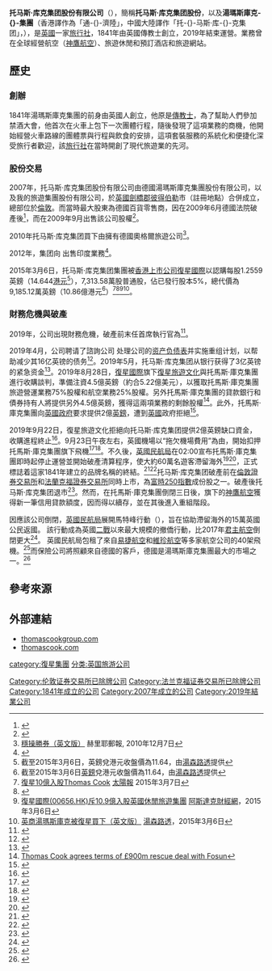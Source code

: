 {{Expand language|1=en|time=2021-08-11T10:28:50+00:00}}
{{noteTA
|1=zh-hans:托马斯; zh-hk:湯瑪士; zh-tw:湯瑪斯; zh-hant:托馬斯
|2=zh-hans:库克; zh-hk:曲; zh-tw:庫克;
|3=zh-hans:托马斯·库克集团; zh-hk:通濟陸; zh-hant:托馬斯·庫克集團; zh-tw:湯瑪斯庫克集團
|4=zh-hans:彼特·范库瑟; zh-hk:彼得·范侯沙; zh-tw:彼德·法克侯斯爾;
|5=zh-hans:彼得伯勒; zh-hk:彼德堡; zh-tw:彼得伯勒;
|6=zh-hans:安克特尔; zh-hk:阿坎多; zh-tw:安克特爾;
}}
{{Infobox company
| name =托馬斯·庫克集團
| logo =
| logo_caption = 
| image = Thomas Cook Airlines A321 (G-TCDE) lands Bristol 22.6.14 arp.jpg
| image_caption = 湯瑪斯公司一架空客 A321
| trade_name = 
| type =[[上市公司|上市公司]]
| traded_as = {{lse|TCG}}<br>{{FWB|TCG}}<br>OTCMKTS: TCKGY
| fate = 停止交易<ref name=liquidation>{{cite web|url=https://www.thomascookgroup.com/news/23092019/compulsory-liquidation-of-thomas-cook-group-plc|title=Compulsory liquidation of Thomas Cook Group plc|publisher=Thomas Cook Group|accessdate=23 September 2019|archive-url=https://web.archive.org/web/20190923025049/https://www.thomascookgroup.com/news/23092019/compulsory-liquidation-of-thomas-cook-group-plc|archive-date=2019-09-23|dead-url=yes}}</ref>，進入強制清算
| foundation = {{start date and age|1841}}<br>(as Thomas Cook & Son)
| defunct = 2019年11月23日
| location = {{UK}}倫敦
| key_people = Frank Meysman 主席<br>Peter Fankhauser CEO
| area_served = 全球
| predecessors = {{ubl
 | Thomas Cook & Son
 | Thomas Cook AG
 | MyTravel Group
}}
| successors = 
| ISIN = GB00B1VYCH82
| industry = 服務業
| products = 旅遊安排、航線安排、分時旅館
| services = 度假服務、機票、旅館
| revenue = {{increase}} £95億英鎊 (2018)<ref name=results>{{cite web|url=https://www.thomascookgroup.com/investors/insight_external_assest/TCG_FY18+RNS+Final.pdf|title=Annual Results 2018|publisher=Thomas Cook Group|accessdate=22 April 2019|archive-url=https://web.archive.org/web/20190829032102/https://www.thomascookgroup.com/investors/insight_external_assest/TCG_FY18+RNS+Final.pdf|archive-date=2019-08-29|dead-url=yes}}</ref>
| operating_income = {{increase}} £2.5億英鎊 (2018)<ref name=results/>
| net_income = {{Decrease}} £(虧損1.63) 億英鎊 (2018)<ref name=results/>
| num_employees = 21,000
| caption = 
| subsid = {{ubl
 | Thomas Cook (Travel Agency)
 | Airtours
 | Intourist (50.1%)
 | Thomas Cook Airlines UK
 | Thomas Cook Airlines Balearics
 | Thomas Cook Airlines Scandinavia
 | Condor
 | Thomas Cook Aviation
 | Thomas Cook Hotels & Resorts
}}
| homepage = {{URL|http://thomascookgroup.com/}}
}}
'''托马斯·库克集团股份有限公司'''（{{lang-en|Thomas Cook Group plc}}），簡稱'''托马斯·库克集团股份'''，以及'''湯瑪斯庫克-{}-集團'''（香港譯作為「通-{}-濟陸」，中國大陸譯作「托-{}-马斯·库-{}-克集团」，{{lse|TCG}}），是[[英國|英國]]一家[[旅行社|旅行社]]，1841年由英國傳教士{{le|湯瑪斯·庫克|Thomas Cook}}創立，2019年結束運營。業務曾在全球經營航空（[[神鷹航空|神鷹航空]]）、旅遊休閒和預訂酒店和旅遊網站。

==歷史==
===創辦===
1841年湯瑪斯庫克集團的前身由英國人{{le|湯瑪斯·庫克|Thomas Cook}}創立，他原是[[傳教士|傳教士]]，為了幫助人們參加禁酒大會，他首次在火車上包下一次團體行程，隨後發現了這項業務的商機，他開始經營火車路線的團體票與行程與飲食的安排，這項套裝服務的系統化和便捷化深受旅行者歡迎，該[[旅行社|旅行社]]在當時開創了現代旅遊業的先河。

===股份交易===
2007年，托马斯·库克集团股份有限公司由德國湯瑪斯庫克集團股份有限公司，以及我的旅遊集團股份有限公司，於[[英國|英國]][[劍橋郡|劍橋郡]][[彼得伯勒|彼得伯勒]]市（註冊地點）合併成立，總部位於[[倫敦|倫敦]]。而當時最大股東為德國百貨零售商{{link-en|安克特爾|Arcandor|}}，因在2009年6月德國法院破產後<ref name=BBCArcandor>{{cite news |url=http://news.bbc.co.uk/1/hi/business/8091298.stm |title=Germany's Arcandor in bankruptcy |publisher=BBC News |date=9 June 2009 |accessdate=5 October 2013 |archive-url=https://web.archive.org/web/20120309224053/http://news.bbc.co.uk/1/hi/business/8091298.stm |archive-date=2012-03-09 |dead-url=no }}</ref>，而在2009年9月出售該公司股權<ref name=ReutersArcandor>{{cite web |last=Scuffham |first=Matt |url=http://uk.reuters.com/article/idUKTRE5885MO20090909 |title=Arcandor banks launch Thomas Cook share placement |publisher=Reuters |date=9 September 2009 |accessdate=5 October 2013 |archive-url=https://web.archive.org/web/20090912050056/http://uk.reuters.com/article/idUKTRE5885MO20090909 |archive-date=2009-09-12 |dead-url=no }}</ref>。

2010年托马斯·库克集团買下由{{link-en|盧雷爾．奧格爾|Vural Öger|}}擁有德國奧格爾旅遊公司<ref>[http://www.hurriyetdailynews.com/default.aspx?pageid=438&n=thomas-cook-acquires-oger-tours-2010-07-12 穩操勝券（英文版）] {{Wayback|url=http://www.hurriyetdailynews.com/default.aspx?pageid=438&n=thomas-cook-acquires-oger-tours-2010-07-12 |date=20150402090128 }} 赫里耶郵報, 2010年12月7日</ref>。

2012年，集团向 {{link-en|Fairfax Financial}} 出售印度業務<ref>{{cite press release|url=https://www.fairfax.ca/news/press-releases/press-release-details/2012/Fairfax-Announces-Agreement-to-Acquire-Thomas-Cook-India1129571/default.aspx|title=Fairfax Announces Agreement to Acquire Thomas Cook India|date=2012年5月21日|access-date=2019年11月23日|publisher=Fairfax Financial|language=en|archive-date=2020年8月9日|archive-url=https://web.archive.org/web/20200809073851/https://www.fairfax.ca/news/press-releases/press-release-details/2012/Fairfax-Announces-Agreement-to-Acquire-Thomas-Cook-India1129571/default.aspx|dead-url=no}}</ref>。

2015年3月6日，托马斯·库克集团集團被[[香港上市公司|香港上市公司]][[復星國際|復星國際]]以認購每股1.2559英鎊（14.644[[港元|港元]]<ref>截至2015年3月6日，英鎊兌港元收盤價為11.64，由[[湯森路透|湯森路透]]提供</ref>），7,313.58萬股普通股，佔已發行股本5%，總代價為9,185.12萬英鎊（10.86億港元<ref>截至2015年3月6日[[英鎊|英鎊]]兌港元收盤價為11.64，由[[湯森路透|湯森路透]]提供</ref>）<ref>[http://the-sun.on.cc/cnt/finance/20150307/00434_020.html 復星10億入股Thomas Cook] {{Wayback|url=http://the-sun.on.cc/cnt/finance/20150307/00434_020.html |date=20150309062514 }}[[太陽報_(香港)|太陽報]] 2015年3月7日</ref><ref>{{Cite web |url=http://media.corporate-ir.net/media_files/IROL/19/194273/Voluntary_Announcement_C_TCG_2015-03-06.pdf |title=自願公告 投資THOMAS COOK通告 |access-date=2015-03-08 |archive-url=https://web.archive.org/web/20150402101940/http://media.corporate-ir.net/media_files/IROL/19/194273/Voluntary_Announcement_C_TCG_2015-03-06.pdf |archive-date=2015-04-02 |dead-url=no }}</ref><ref>[http://www.aastocks.com/tc/stocks/news/aafn-content/NOW.656644/popular-news 復星國際(00656.HK)斥10.9億入股英國休閒旅遊集團] {{Wayback|url=http://www.aastocks.com/tc/stocks/news/aafn-content/NOW.656644/popular-news |date=20150310024542 }}[[阿斯達克財經網|阿斯達克財經網]]，2015年3月6日</ref><ref>[http://www.reuters.com/article/2015/03/06/us-thomas-cook-m-a-fosun-comment-idUSKBN0M20Q820150306?type=companyNews 英商湯瑪斯庫克被復星買下（英文版）] {{Wayback|url=http://www.reuters.com/article/2015/03/06/us-thomas-cook-m-a-fosun-comment-idUSKBN0M20Q820150306?type=companyNews |date=20150312170512 }}[[湯森路透|湯森路透]]，2015年3月6日</ref>。

===財務危機與破產===
2019年，公司出現財務危機，破產前末任首席執行官為{{link-en|彼德·法克侯斯爾|Peter Fankhauser|}}<ref>{{Cite web|title=湯瑪斯庫克集團股份有限公司簡介（英文版）|url=http://www.thomascookgroup.com/about-us/|access-date=2015-03-08|archive-url=https://web.archive.org/web/20150316094906/http://www.thomascookgroup.com/about-us/|archive-date=2015-03-16|dead-url=yes}}</ref>。

2019年4月，公司聘请了諮詢公司 {{en-link|AlixPartners}} 处理公司的[[资产负债表|资产负债表]]并实施重组计划，以帮助减少其16亿英镑的债务<ref>{{Cite web |url=https://www.thisismoney.co.uk/money/markets/article-6943315/Bidders-diving-Thomas-Cook-talks-works-company-doctors-fix-finances.html |title="Bidders diving in for Thomas Cook talks as it works with company 'doctors' to fix its finances" |access-date=2019-09-23 |archive-url=https://web.archive.org/web/20190425164827/https://www.thisismoney.co.uk/money/markets/article-6943315/Bidders-diving-Thomas-Cook-talks-works-company-doctors-fix-finances.html |archive-date=2019-04-25 |dead-url=no }}</ref>。2019年5月，托马斯·库克集团从银行获得了3亿英镑的紧急资金<ref>{{Cite web |url=https://www.telegraph.co.uk/business/2019/05/16/thomas-cook-suffers-15bn-loss-confirms-multiple-bids-received/ |title=Thomas Cook crisis escalates as it lands £300m in emergency funding |access-date=2019-09-23 |archive-url=https://web.archive.org/web/20190519030454/https://www.telegraph.co.uk/business/2019/05/16/thomas-cook-suffers-15bn-loss-confirms-multiple-bids-received/ |archive-date=2019-05-19 |dead-url=no }}</ref>。2019年8月28日，[[復星國際|復星國際]]旗下[[復星旅遊文化|復星旅遊文化]]與托馬斯·庫克集團進行收購談判，準備注資4.5億英鎊（約合5.22億美元），以獲取托馬斯·庫克集團旅遊營運業務75%股權和航空業務25%股權。另外托馬斯·庫克集團的貸款銀行和債券持有人將提供另外4.5億英鎊，獲得這兩項業務的剩餘股權<ref>[https://www.theguardian.com/business/2019/aug/28/thomas-cook-agrees-terms-of-900m-rescue-deal-with-fosun&usg=AFQjCNFtrf9UNU-q4bUCMPvd1JpsSEyKYA Thomas Cook agrees terms of £900m rescue deal with Fosun]</ref>。此外，托馬斯·庫克集團向[[英國政府|英國政府]]要求提供2億[[英鎊|英鎊]]，遭到[[英國|英國]]政府拒絕<ref>{{Cite web |url=https://www.bbc.co.uk/news/business-49761464 |title=Thomas Cook asks government for bailout in funding race |access-date=2019-09-23 |archive-url=https://web.archive.org/web/20190922010635/https://www.bbc.co.uk/news/business-49761464 |archive-date=2019-09-22 |dead-url=no }}</ref>。

2019年9月22日，復星旅遊文化拒絕向托马斯·库克集团提供2億英鎊缺口資金，收購進程終止<ref>{{Cite web |url=https://www.theguardian.com/business/2019/sep/22/thomas-cook-in-last-ditch-talks-to-avoid-collapse |title=Thomas Cook collapses, stranding 150,000 UK holidaymakers |access-date=2019-09-23 |archive-url=https://web.archive.org/web/20190923130106/https://www.theguardian.com/business/2019/sep/22/thomas-cook-in-last-ditch-talks-to-avoid-collapse |archive-date=2019-09-23 |dead-url=no }}</ref>。9月23日午夜左右，英國機場以“拖欠機場費用”為由，開始扣押托馬斯·庫克集團旗下飛機<ref>{{Cite web|url=https://www.manchestereveningnews.co.uk/news/greater-manchester-news/thomas-cook-flight-detained-manchester-16965841|title=The moment the first Thomas Cook plane was impounded at Manchester Airport|last=Rucki|first=Alexandra|date=23 September 2019|website={{tsl|en|Manchester Evening News||Manchester Evening News}}|archive-url=https://web.archive.org/web/20190924161303/https://www.manchestereveningnews.co.uk/news/greater-manchester-news/thomas-cook-flight-detained-manchester-16965841|archive-date=2019-09-24|access-date=23 September 2019|dead-url=no}}</ref><ref>{{Cite web|url=https://www.bbc.co.uk/news/business-49796827|title=Thomas Cook customers to fly home after firm collapses|last=|first=|date=23 September 2019|website=[[英國廣播公司新聞|BBC News]]|archive-url=https://web.archive.org/web/20190925033834/https://www.bbc.co.uk/news/business-49796827|archive-date=2019-09-25|access-date=23 September 2019|dead-url=no}}</ref>。不久後，[[民用航空管理局_(英國)|英國民航局]]在02:00宣布托馬斯·庫克集團即時起停止運營並開始破產清算程序，使大約60萬名遊客滯留海外<ref name="cnn-201909232">{{Cite web|url=https://www.cnn.com/2019/09/22/business/thomas-cook-collapse/index.html|title=Thomas Cook collapses, leaving thousands of travelers stranded|website=CNN|access-date=2019-09-27|archive-url=https://web.archive.org/web/20190923162546/https://www.cnn.com/2019/09/22/business/thomas-cook-collapse/index.html|archive-date=2019-09-23|dead-url=no}}</ref><ref>{{Cite web|url=https://www.theguardian.com/business/2019/sep/22/thomas-cook-in-last-ditch-talks-to-avoid-collapse|title=Thomas Cook collapses, stranding 150,000 UK holidaymakers|last1=Goodley|first1=Simon|last2=Makortoff|first2=Kalyeena|date=23 September 2019|via=www.theguardian.com|last3=Bannock|first3=Caroline|access-date=2019-09-23|archive-url=https://web.archive.org/web/20190923130106/https://www.theguardian.com/business/2019/sep/22/thomas-cook-in-last-ditch-talks-to-avoid-collapse|archive-date=2019-09-23|dead-url=no}}</ref>，正式標誌着這家1841年建立的品牌名稱的終結。<ref name=tele>{{cite web|url=https://www.telegraph.co.uk/travel/tours/history-of-thomas-cook/|title=History of Thomas Cook|publisher=The Telegraph|date=20 September 2019|accessdate=23 September 2019|archive-url=https://web.archive.org/web/20190924025904/https://www.telegraph.co.uk/travel/tours/history-of-thomas-cook/|archive-date=2019-09-24|dead-url=no}}</ref><ref>{{Cite web |url=http://www.rfi.fr/cn/%E6%AC%A7%E6%B4%B2/20190923-%E4%B8%96%E7%95%8C%E6%9C%80%E8%80%81%E6%97%85%E8%A1%8C%E7%A4%BE%E6%89%98%E9%A9%AC%E6%96%AF%E5%BA%93%E5%85%8B%E7%A0%B4%E4%BA%A7-%E6%9C%80%E5%A4%A7%E8%82%A1%E4%B8%9C%E4%B8%AD%E5%9B%BD%E5%A4%8D%E6%98%9F%E8%A1%A8%E5%A4%B1%E6%9C%9B |title=世界最老旅行社托马斯库克破产 最大股东中国复星表“失望” |access-date=2019-09-23 |archive-url=https://web.archive.org/web/20190925210641/http://www.rfi.fr/cn/%E6%AC%A7%E6%B4%B2/20190923-%E4%B8%96%E7%95%8C%E6%9C%80%E8%80%81%E6%97%85%E8%A1%8C%E7%A4%BE%E6%89%98%E9%A9%AC%E6%96%AF%E5%BA%93%E5%85%8B%E7%A0%B4%E4%BA%A7-%E6%9C%80%E5%A4%A7%E8%82%A1%E4%B8%9C%E4%B8%AD%E5%9B%BD%E5%A4%8D%E6%98%9F%E8%A1%A8%E5%A4%B1%E6%9C%9B |archive-date=2019-09-25 |dead-url=no }}</ref>托马斯·库克集团破產前在[[倫敦證券交易所|倫敦證券交易所]]和[[法蘭克福證券交易所|法蘭克福證券交易所]]同時上市，為[[富時250指數|富時250指數]]成份股之一。破產後托马斯·库克集团退市<ref>{{Cite web |url=https://thomascook.caa.co.uk/ |title=Thomas Cook has ceased trading |access-date=2019-09-23 |archive-url=https://web.archive.org/web/20190923121152/https://thomascook.caa.co.uk/ |archive-date=2019-09-23 |dead-url=no }}</ref>。然而，在托馬斯·庫克集團倒閉三日後，旗下的[[神鷹航空|神鷹航空]]獲得新一筆信用貸款額度，因而得以續存，並在其後進入重組階段。

因應該公司倒閉，[[民用航空管理局_(英國)|英國民航局]]展開馬特峰行動（{{lang-en|Operation Matterhorn}}），旨在協助滯留海外的15萬英國公民返國。 該行動成為英國[[二戰|二戰]]以來最大規模的撤僑行動，比2017年[[君主航空|君主航空]]倒閉更大<ref>{{Cite web |title=【Thomas Cook破產】Thomas Cook申請破產 英政府包機接15萬海外英國人二戰以來最大規模（第二版） |url=https://inews.hket.com/article/2457441/%E3%80%90Thomas%20Cook%E7%A0%B4%E7%94%A2%E3%80%91Thomas%20Cook%E7%94%B3%E8%AB%8B%E7%A0%B4%E7%94%A2%20%20%E8%8B%B1%E6%94%BF%E5%BA%9C%E5%8C%85%E6%A9%9F%E6%8E%A515%E8%90%AC%E6%B5%B7%E5%A4%96%E8%8B%B1%E5%9C%8B%E4%BA%BA%E4%BA%8C%E6%88%B0%E4%BB%A5%E4%BE%86%E6%9C%80%E5%A4%A7%E8%A6%8F%E6%A8%A1%EF%BC%88%E7%AC%AC%E4%BA%8C%E7%89%88%EF%BC%89 |publisher=[[香港經濟日報|香港經濟日報]] |access-date=2019-09-27 |archive-date=2019-09-27 |archive-url=https://web.archive.org/web/20190927052216/https://inews.hket.com/article/2457441/%E3%80%90Thomas%20Cook%E7%A0%B4%E7%94%A2%E3%80%91Thomas%20Cook%E7%94%B3%E8%AB%8B%E7%A0%B4%E7%94%A2%20%20%E8%8B%B1%E6%94%BF%E5%BA%9C%E5%8C%85%E6%A9%9F%E6%8E%A515%E8%90%AC%E6%B5%B7%E5%A4%96%E8%8B%B1%E5%9C%8B%E4%BA%BA%E4%BA%8C%E6%88%B0%E4%BB%A5%E4%BE%86%E6%9C%80%E5%A4%A7%E8%A6%8F%E6%A8%A1%EF%BC%88%E7%AC%AC%E4%BA%8C%E7%89%88%EF%BC%89 |dead-url=no }}</ref>。 英國民航局包租了來自[[易捷航空|易捷航空]]和[[維珍航空|維珍航空]]等多家航空公司的40架飛機。<ref name="bbc-201909232">{{Cite web|url=https://www.bbc.co.uk/news/business-49791249|title=Thomas Cook collapses as rescue talks fail|date=2019-09-23|website=BBC|language=en-GB|access-date=2019-09-23|archive-url=https://web.archive.org/web/20190923012213/https://www.bbc.co.uk/news/business-49791249|archive-date=2019-09-23|dead-url=no}}</ref>而保險公司將照顧來自德國的客戶，德國是湯瑪斯庫克集團最大的市場之一。<ref name="reut2">{{cite web|url=https://www.reuters.com/article/us-thomas-cook-grp-investment/british-travel-firm-thomas-cook-collapses-stranding-hundreds-of-thousands-idUSKBN1W801E|title=British travel firm Thomas Cook collapses, stranding hundreds of thousands|date=23 September 2019|website=[[路透社|Reuters]]|accessdate=23 September 2019|archive-url=https://web.archive.org/web/20190924052910/https://www.reuters.com/article/us-thomas-cook-grp-investment/british-travel-firm-thomas-cook-collapses-stranding-hundreds-of-thousands-idUSKBN1W801E|archive-date=2019-09-24|dead-url=no}}</ref>

==參考來源==
{{reflist|2}}

==外部連結==
*[http://www.thomascookgroup.com thomascookgroup.com] {{Wayback|url=http://www.thomascookgroup.com/ |date=20191115112530 }}
*[http://www.thomascook.com thomascook.com] {{Wayback|url=http://www.thomascook.com/ |date=20090724055526 }}
[[category:復星集團|category:復星集團]]
[[Category:伦敦证券交易所已除牌公司|Category:伦敦证券交易所已除牌公司]]
[[Category:法兰克福证券交易所已除牌公司|Category:法兰克福证券交易所已除牌公司]]
[[Category:1841年成立的公司|Category:1841年成立的公司]]
[[Category:2007年成立的公司|Category:2007年成立的公司]]
[[Category:2019年結業公司|Category:2019年結業公司]]
[[分类:英国旅游公司|分类:英国旅游公司]]